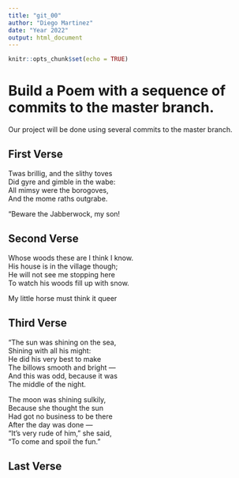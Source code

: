 ```yaml
---
title: "git_00"
author: "Diego Martinez"
date: "Year 2022"
output: html_document
---
```


```r
knitr::opts_chunk$set(echo = TRUE)
```
# Build a Poem with a sequence of commits to the master branch.
Our project will be done using several commits to the master branch.
<!-- Do not modify or change any text in "!--" bracketed areas such as this --- these are instructions to
you, if you change any of this the git program will notice it and compromise your git merging strategy !-->

## First Verse 
Twas brillig, and the slithy toves  
Did gyre and gimble in the wabe:  
All mimsy were the borogoves,   
And the mome raths outgrabe.   

“Beware the Jabberwock, my son!<!--Put the first five lines of a poem by Lewis Carrol in this section!-->

## Second Verse
Whose woods these are I think I know.     
His house is in the village though;      
He will not see me stopping here      
To watch his woods fill up with snow.       

My little horse must think it queer  <!--Put the first five lines of a poem by Robert Frost here!-->

## Third Verse
"The sun was shining on the sea,      
      Shining with all his might:   
He did his very best to make       
      The billows smooth and bright —   
And this was odd, because it was   
      The middle of the night.   

The moon was shining sulkily,    
      Because she thought the sun  
Had got no business to be there       
      After the day was done —     
"It's very rude of him," she said,   
      "To come and spoil the fun." <!--Put the first two verses of The Walrus and the Carpenter here!-->

## Last Verse
<!--Put a short poem of your choice 8-20 lines,here!-->
